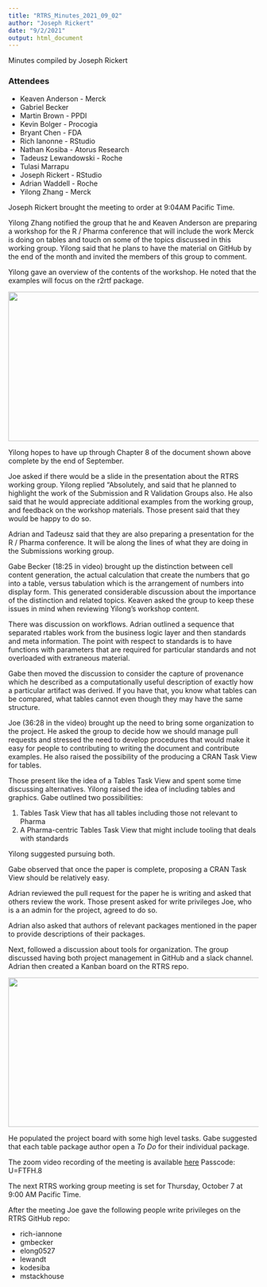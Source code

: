 ```yaml
---
title: "RTRS_Minutes_2021_09_02"
author: "Joseph Rickert"
date: "9/2/2021"
output: html_document
---
```

Minutes compiled by Joseph Rickert

### Attendees

* Keaven Anderson - Merck
* Gabriel Becker
* Martin Brown - PPDI
* Kevin Bolger - Procogia
* Bryant Chen - FDA
* Rich Ianonne - RStudio
* Nathan Kosiba - Atorus Research
* Tadeusz Lewandowski - Roche
* Tulasi Marrapu
* Joseph Rickert - RStudio 
* Adrian Waddell - Roche
* Yilong Zhang - Merck


Joseph Rickert brought the meeting to order at 9:04AM Pacific Time.

Yilong Zhang notified the group that he and Keaven Anderson are preparing a workshop for the R / Pharma conference that will include the work Merck is doing on tables and touch on some of the topics discussed in this working group. Yilong said that he plans to have the material on GitHub by the end of the month and invited the members of this group to comment.

Yilong gave an overview of the contents of the workshop. He noted that the examples will focus on the r2rtf package.

<img src="merck_ws.png" height = "300" width="600">

Yilong hopes to have up through Chapter 8 of the document shown above complete by the end of September.

Joe asked if there would be a slide in the presentation about the RTRS working group. Yilong replied "Absolutely, and said that he planned to highlight the work of the Submission and R Validation Groups also. He also said that he would appreciate additional examples from the working group, and feedback on the workshop materials. Those present said that they would be happy to do so.

Adrian and Tadeusz said that they are also preparing a presentation for the R / Pharma conference. It will be along the lines of what they are doing in the Submissions working group.

Gabe Becker (18:25 in video) brought up the distinction between cell content generation, the actual calculation that create the numbers that go into a table, versus tabulation which is the arrangement of numbers into display form. This generated considerable discussion about the importance of the distinction and related topics. Keaven asked the group to keep these issues in mind when reviewing Yilong's workshop content.

There was discussion on workflows. Adrian outlined a sequence that separated rtables work from the business logic layer and then standards and meta information. The point with respect to standards is to have functions with parameters that are required for particular standards and not overloaded with extraneous material.

Gabe then moved the discussion to consider the capture of provenance which he described as a computationally useful description of exactly how a particular artifact was derived. If you have that, you know what tables can be compared, what tables cannot even though they may have the same structure.

Joe (36:28 in the video) brought up the need to bring some organization to the project. He asked the group to decide how we should manage pull requests and stressed the need to develop procedures that would make it easy for people to contributing to writing the document and contribute examples. He also raised the possibility of the producing a CRAN Task View for tables. 

Those present like the idea of a Tables Task View  and spent some time discussing alternatives. Yilong raised the idea of including tables and graphics. Gabe outlined two possibilities:

1. Tables Task View that has all tables including those not relevant to Pharma
2. A Pharma-centric Tables Task View that might include tooling that deals with standards

Yilong suggested pursuing both.

Gabe observed that once the paper is complete, proposing a CRAN Task View should be relatively easy.

Adrian reviewed the pull request for the paper he is writing and asked that others review the work. Those present asked for write privileges Joe, who is a an admin for the project, agreed to do so.

Adrian also asked that authors of relevant packages mentioned in the paper to provide descriptions of their packages. 

Next, followed a discussion about tools for organization. The group discussed having both project management in GitHub and a slack channel. Adrian then created a Kanban board on the RTRS repo. 

<img src="kb.png" height = "300" width="600">

He populated the project board with some high level tasks. Gabe suggested that each table package author open a *To Do* for their individual package.

The zoom video recording of the meeting is available [here](https://rstudio.zoom.us/rec/share/nduyhIBUnJwZsZrNUdSBJ4M6zkfdUMpO9HQ_3AyiCnd_4oG3QSAdLl1UpIxGx21-.Lex_84rhEIuoXKRs) Passcode: U=FTFH.8

The next RTRS working group meeting is set for Thursday, October 7 at 9:00 AM Pacific Time.

After the meeting Joe gave the following people write privileges on the RTRS GitHub repo:  

* rich-iannone
* gmbecker
* elong0527
* lewandt
* kodesiba
* mstackhouse




